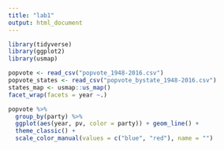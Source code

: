 ```yaml
---
title: "lab1"
output: html_document
---
```


```r
library(tidyverse)
library(ggplot2)
library(usmap)

popvote <- read_csv("popvote_1948-2016.csv")
popvote_states <- read_csv("popvote_bystate_1948-2016.csv")
states_map <- usmap::us_map()
facet_wrap(facets = year ~.)
```

```r
popvote %>% 
  group_by(party) %>% 
  ggplot(aes(year, pv, color = party)) + geom_line() +
  theme_classic() + 
  scale_color_manual(values = c("blue", "red"), name = "")
```



